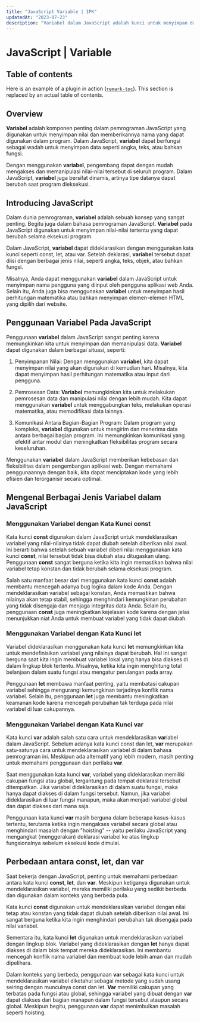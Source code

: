 ```yaml
---
title: "JavaScript Variable | IPK"
updatedAt: "2023-07-23"
description: "Variabel dalam JavaScript adalah kunci untuk menyimpan dan memanipulasi data secara dinamis. Dengan kemampuan ini, kamu dapat mengendalikan teks, angka, dan informasi penting lainnya dengan mudah. Pelajari bagaimana penggunaan variabel dengan bijak dapat menghasilkan website yang responsif dan interaktif, meningkatkan pengalaman pengguna dan keterlihatan kamu di mesin pencari. Mulai gunakan variabel untuk membangun landasan yang kokoh dalam dunia pengembangan web."
---
```


# JavaScript | Variable

## Table of contents

Here is an example of a plugin in action
([`remark-toc`](https://github.com/remarkjs/remark-toc)).
This section is replaced by an actual table of contents.

## Overview

**Variabel** adalah komponen penting dalam pemrograman JavaScript yang digunakan untuk menyimpan nilai dan memberikannya nama yang dapat digunakan dalam program. Dalam JavaScript, **variabel** dapat berfungsi sebagai wadah untuk menyimpan data seperti angka, teks, atau bahkan fungsi.

Dengan menggunakan **variabel**, pengembang dapat dengan mudah mengakses dan memanipulasi nilai-nilai tersebut di seluruh program. Dalam JavaScript, **variabel** juga bersifat dinamis, artinya tipe datanya dapat berubah saat program dieksekusi.

## Introducing **JavaScript**

Dalam dunia pemrograman, **variabel** adalah sebuah konsep yang sangat penting. Begitu juga dalam bahasa pemrograman JavaScript. **Variabel** pada JavaScript digunakan untuk menyimpan nilai-nilai tertentu yang dapat berubah selama eksekusi program.

Dalam JavaScript, **variabel** dapat dideklarasikan dengan menggunakan kata kunci seperti const, let, atau var. Setelah deklarasi, **variabel** tersebut dapat diisi dengan berbagai jenis nilai, seperti angka, teks, objek, atau bahkan fungsi.

Misalnya, Anda dapat menggunakan **variabel** dalam JavaScript untuk menyimpan nama pengguna yang diinput oleh pengguna aplikasi web Anda. Selain itu, Anda juga bisa menggunakan **variabel** untuk menyimpan hasil perhitungan matematika atau bahkan menyimpan elemen-elemen HTML yang dipilih dari website.

## Penggunaan **Variabel** Pada JavaScript

Penggunaan **variabel** dalam JavaScript sangat penting karena memungkinkan kita untuk menyimpan dan memanipulasi data. **Variabel** dapat digunakan dalam berbagai situasi, seperti:

1. Penyimpanan Nilai: Dengan menggunakan **variabel**, kita dapat menyimpan nilai yang akan digunakan di kemudian hari. Misalnya, kita dapat menyimpan hasil perhitungan matematika atau input dari pengguna.

2. Pemrosesan Data: **Variabel** memungkinkan kita untuk melakukan pemrosesan data dan manipulasi nilai dengan lebih mudah. Kita dapat menggunakan **variabel** untuk menggabungkan teks, melakukan operasi matematika, atau memodifikasi data lainnya.

3. Komunikasi Antara Bagian-Bagian Program: Dalam program yang kompleks, **variabel** digunakan untuk mengirim dan menerima data antara berbagai bagian program. Ini memungkinkan komunikasi yang efektif antar modul dan meningkatkan fleksibilitas program secara keseluruhan.

Menggunakan **variabel** dalam JavaScript memberikan kebebasan dan fleksibilitas dalam pengembangan aplikasi web. Dengan memahami penggunaannya dengan baik, kita dapat menciptakan kode yang lebih efisien dan terorganisir secara optimal.

## Mengenal Berbagai Jenis Variabel dalam JavaScript

### Menggunakan Variabel dengan Kata Kunci const

Kata kunci **const** digunakan dalam JavaScript untuk mendeklarasikan variabel yang nilai-nilainya tidak dapat diubah setelah diberikan nilai awal. Ini berarti bahwa setelah sebuah variabel diberi nilai menggunakan kata kunci **const**, nilai tersebut tidak bisa diubah atau ditugaskan ulang. Penggunaan **const** sangat berguna ketika kita ingin memastikan bahwa nilai variabel tetap konstan dan tidak berubah selama eksekusi program.

Salah satu manfaat besar dari menggunakan kata kunci **const** adalah membantu mencegah adanya bug logika dalam kode Anda. Dengan mendeklarasikan variabel sebagai konstan, Anda memastikan bahwa nilainya akan tetap stabil, sehingga menghindari kemungkinan perubahan yang tidak disengaja dan menjaga integritas data Anda. Selain itu, penggunaan **const** juga meningkatkan kejelasan kode karena dengan jelas menunjukkan niat Anda untuk membuat variabel yang tidak dapat diubah.

### Menggunakan Variabel dengan Kata Kunci let

Variabel dideklarasikan menggunakan kata kunci **let** memungkinkan kita untuk mendefinisikan variabel yang nilainya dapat berubah. Hal ini sangat berguna saat kita ingin membuat variabel lokal yang hanya bisa diakses di dalam lingkup blok tertentu. Misalnya, ketika kita ingin menghitung total belanjaan dalam suatu fungsi atau mengatur perulangan pada array.

Penggunaan **let** membawa manfaat penting, yaitu membatasi cakupan variabel sehingga mengurangi kemungkinan terjadinya konflik nama variabel. Selain itu, penggunaan **let** juga membantu meningkatkan keamanan kode karena mencegah perubahan tak terduga pada nilai variabel di luar cakupannya.

### Menggunakan Variabel dengan Kata Kunci var

Kata kunci **var** adalah salah satu cara untuk mendeklarasikan **var**iabel dalam JavaScript. Sebelum adanya kata kunci const dan let, **var** merupakan satu-satunya cara untuk mendeklarasikan variabel di dalam bahasa pemrograman ini. Meskipun ada alternatif yang lebih modern, masih penting untuk memahami penggunaan dan perilaku **var**.

Saat menggunakan kata kunci **var**, variabel yang dideklarasikan memiliki cakupan fungsi atau global, tergantung pada tempat deklarasi tersebut ditempatkan. Jika variabel dideklarasikan di dalam suatu fungsi, maka hanya dapat diakses di dalam fungsi tersebut. Namun, jika variabel dideklarasikan di luar fungsi manapun, maka akan menjadi variabel global dan dapat diakses dari mana saja.

Penggunaan kata kunci **var** masih berguna dalam beberapa kasus-kasus tertentu, terutama ketika ingin mengakses variabel secara global atau menghindari masalah dengan "hoisting" -- yaitu perilaku JavaScript yang mengangkat (menggerakan) deklarasi variabel ke atas lingkup fungsionalnya sebelum eksekusi kode dimulai.

## Perbedaan antara const, let, dan var

Saat bekerja dengan JavaScript, penting untuk memahami perbedaan antara kata kunci **const**, **let**, dan **var**. Meskipun ketiganya digunakan untuk mendeklarasikan variabel, mereka memiliki perilaku yang sedikit berbeda dan digunakan dalam konteks yang berbeda pula.

Kata kunci **const** digunakan untuk mendeklarasikan variabel dengan nilai tetap atau konstan yang tidak dapat diubah setelah diberikan nilai awal. Ini sangat berguna ketika kita ingin menghindari perubahan tak disengaja pada nilai variabel.

Sementara itu, kata kunci **let** digunakan untuk mendeklarasikan variabel dengan lingkup blok. Variabel yang dideklarasikan dengan **let** hanya dapat diakses di dalam blok tempat mereka dideklarasikan. Ini membantu mencegah konflik nama variabel dan membuat kode lebih aman dan mudah dipelihara.

Dalam konteks yang berbeda, penggunaan **var** sebagai kata kunci untuk mendeklarasikan variabel diketahui sebagai metode yang sudah usang seiring dengan munculnya const dan let. **Var** memiliki cakupan yang terbatas pada fungsi atau global, sehingga variabel yang dibuat dengan **var** dapat diakses dari bagian manapun dalam fungsi tersebut ataupun secara global. Meskipun begitu, penggunaan **var** dapat menimbulkan masalah seperti hoisting.
